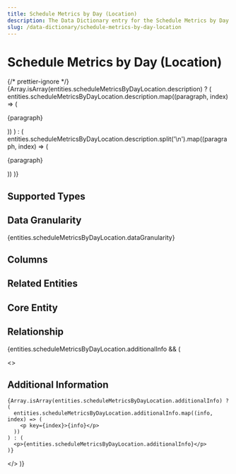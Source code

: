```yaml
---
title: Schedule Metrics by Day (Location)
description: The Data Dictionary entry for the Schedule Metrics by Day (Location) entity
slug: /data-dictionary/schedule-metrics-by-day-location
---
```



# Schedule Metrics by Day (Location)

{/* prettier-ignore */}
{Array.isArray(entities.scheduleMetricsByDayLocation.description) ? (
  entities.scheduleMetricsByDayLocation.description.map((paragraph, index) => (
    <p key={index}>{paragraph}</p>
))
) : (
entities.scheduleMetricsByDayLocation.description.split('\n').map((paragraph, index) => (

<p key={index}>{paragraph}</p>
)) )}

## Supported Types

<SupportedTypesTable supportedTypes={entities.scheduleMetricsByDayLocation.supportedTypes} />

## Data Granularity

{entities.scheduleMetricsByDayLocation.dataGranularity}

## Columns

<ColumnsTable columns={entities.scheduleMetricsByDayLocation.columns} />

## Related Entities

<RelatedEntitiesList relatedEntities={entities.scheduleMetricsByDayLocation.relatedEntities} />

## Core Entity

<CoreEntityTable coreEntities={entities.scheduleMetricsByDayLocation.coreEntity} />

## Relationship

<RelationshipTable
  relationship={entities.scheduleMetricsByDayLocation.relationship}
  simple={true}
/>

{entities.scheduleMetricsByDayLocation.additionalInfo && (

  <>
    <h2>Additional Information</h2>

    {Array.isArray(entities.scheduleMetricsByDayLocation.additionalInfo) ? (
      entities.scheduleMetricsByDayLocation.additionalInfo.map((info, index) => (
        <p key={index}>{info}</p>
      ))
    ) : (
      <p>{entities.scheduleMetricsByDayLocation.additionalInfo}</p>
    )}

  </>
)}

